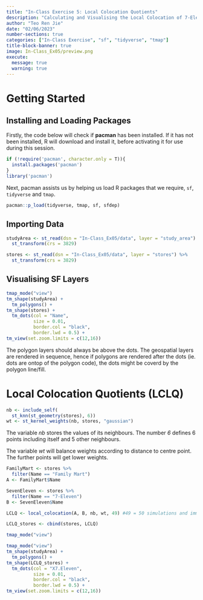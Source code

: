 ```yaml
---
title: "In-Class Exercise 5: Local Colocation Quotients"
description: "Calculating and Visualising the Local Colocation of 7-Eleven and Family Mart Convenience Store Chains in Taipei"
author: "Teo Ren Jie"
date: "02/06/2023"
number-sections: true
categories: ["In-Class Exercise", "sf", "tidyverse", "tmap"]
title-block-banner: true
image: In-Class_Ex05/preview.png
execute:
  message: true
  warning: true
---
```


# Getting Started

## Installing and Loading Packages

Firstly, the code below will check if **pacman** has been installed. If it has not been installed, R will download and install it, before activating it for use during this session.

```r
if (!require('pacman', character.only = T)){
  install.packages('pacman')
}
library('pacman')
```

Next, pacman assists us by helping us load R packages that we require, `sf`, `tidyverse` and `tmap`.

```r
pacman::p_load(tidyverse, tmap, sf, sfdep)
```

## Importing Data

```r
studyArea <- st_read(dsn = "In-Class_Ex05/data", layer = "study_area") %>%
  st_transform(crs = 3829)
```

```r
stores <- st_read(dsn = "In-Class_Ex05/data", layer = "stores") %>%
  st_transform(crs = 3829)
```

## Visualising SF Layers

```r
tmap_mode("view")
tm_shape(studyArea) +
  tm_polygons() +
tm_shape(stores) +
  tm_dots(col = "Name",
          size = 0.01,
          border.col = "black",
          border.lwd = 0.5) +
tm_view(set.zoom.limits = c(12,16))
```

::: callout-note
The polygon layers should always be above the dots. The geospatial layers are rendered in sequence, hence if polygons are rendered after the dots (ie. dots are ontop of the polygon code), the dots might be coverd by the polygon line/fill.
:::

# Local Colocation Quotients (LCLQ)

```r
nb <- include_self(
  st_knn(st_geometry(stores), 6))
wt <- st_kernel_weights(nb, stores, "gaussian")
```

The variable *nb* stores the values of its neighbours. The number *6* defines 6 points including itself and 5 other neighbours.

The variable *wt* will balance weights according to distance to centre point. The further points will get lower weights.

```r
FamilyMart <- stores %>%
  filter(Name == "Family Mart")
A <- FamilyMart$Name

SevenEleven <- stores %>%
  filter(Name == "7-Eleven")
B <- SevenEleven$Name

LCLQ <- local_colocation(A, B, nb, wt, 49) #49 = 50 simulations and immediately see p value

LCLQ_stores <- cbind(stores, LCLQ)

tmap_mode("view")
```

```r
tmap_mode("view")
tm_shape(studyArea) +
  tm_polygons() +
tm_shape(LCLQ_stores) +
  tm_dots(col = "X7.Eleven",
          size = 0.01,
          border.col = "black",
          border.lwd = 0.5) +
tm_view(set.zoom.limits = c(12,16))
```
